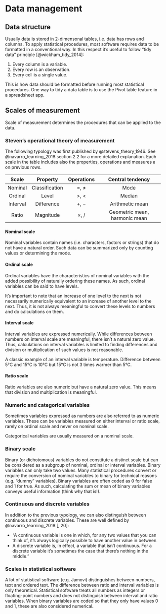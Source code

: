 # Data management

## Data structure

Usually data is stored in 2-dimensonal tables, i.e. data has rows and columns. To apply statistical procedures, most software requires data to be formatted in a conventional way. In this respect it's useful to follow "tidy data" principle [@wickham_tidy_2014]:

1. Every column is a variable.
2. Every row is an observation.
3. Every cell is a single value.

This is how data should be formatted before running most statistical procedures. One way to tidy a data table is to use the Pivot table feature in a spreadsheet app.

## Scales of measurement

Scale of measurement determines the procedures that can be applied to the data. 

### Steven's operational theory of measurement

The following typology was first published by @stevens_theory_1946. See @navarro_learning_2018 section 2.2 for a more detailed explanation. Each scale in the  table includes also the properties, operations and measures a on previous rows.

|  Scale   |    Property    | Operations |       Central tendency        |
| :------: | :------------: | :--------: | :---------------------------: |
| Nominal  | Classification |    =, ≠    |             Mode              |
| Ordinal  |     Level      |    >, <    |            Median             |
| Interval |   Difference   |    +, −    |        Arithmetic mean        |
|  Ratio   |   Magnitude    |    ×, /    | Geometric mean, harmonic mean |

#### Nominal scale

Nominal variables contain names (i.e. characters, factors or strings) that do not have a natural order. Such data can be summarized only by counting values or determining the mode. 

#### Ordinal scale

Ordinal variables have the characteristics of nominal variables with the added possibility of naturally ordering these names. As such, ordinal variables can be said to have levels. 

It's important to note that an increase of one level to the next is not necessarily numerically equivalent to an increase of another level to the next. Thus, it is not always meaningful to convert these levels to numbers and do calculations on them.

#### Interval scale

Interval variables are expressed numerically. While differences between numbers on interval scale are meaningful, there isn't a natural zero value. Thus, calculations on interval variables is limited to finding differences and division or multiplication of such values is not reasonable.  

A classic example of an interval variable is temperature. Difference between 5°C and 15°C is 10°C but 15°C is not 3 times warmer than 5°C.

#### Ratio scale

Ratio variables are also numeric but have a natural zero value. This means that division and multiplication is meaningful.

### Numeric and categorical variables

Sometimes variables expressed as numbers are also referred to as numeric variables. These can be variables measured on either interval or ratio scale, rarely on ordinal scale and never on nominal scale.

Categorical variables are usually measured on a nominal scale.

### Binary scale

Binary (or dichotomous) variables do not constitute a distinct scale but can be considered as a subgroup of nominal, ordinal or interval variables. Binary variables can only take two values. Many statistical procedures convert or require the conversion of nominal variables to binary for technical reasons (e.g. "dummy" variables). Binary variables are often coded as 0 for false and 1 for true. As such, calculating the sum or mean of binary variables conveys useful information (think why that is!).

### Continuous and discrete variables

In addition to the previous typology, we can also distinguish between continuous and discrete variables. These are well defined by @navarro_learning_2018[, 20]:

- "A continuous variable is one in which, for any two values that you can think of, it’s always logically possible to have another value in between.
- A discrete variable is, in effect, a variable that isn’t continuous. For a discrete variable it’s sometimes the case that there’s nothing in the middle."

### Scales in statistical software

A lot of statistical software (e.g. Jamovi) distinguishes between numbers, text and ordered text. The difference between ratio and interval variables is only theoretical. Statistical software treats all numbers as integers or floating-point numbers and does not distinguish between interval and ratio variables. When binary variables are coded so that they only have values 0 and 1, these are also considered numerical.
